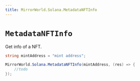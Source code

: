 ```yaml
---
title: MirrorWorld.Solana.MetadataNFTInfo
---
```


# `MetadataNFTInfo`

Get info of a NFT.

```csharp
string mintAddress = "mint address";

MirrorWorld.Solana.MetadataNFTInfo(mintAddress, (res) => {
    //todo
});
```